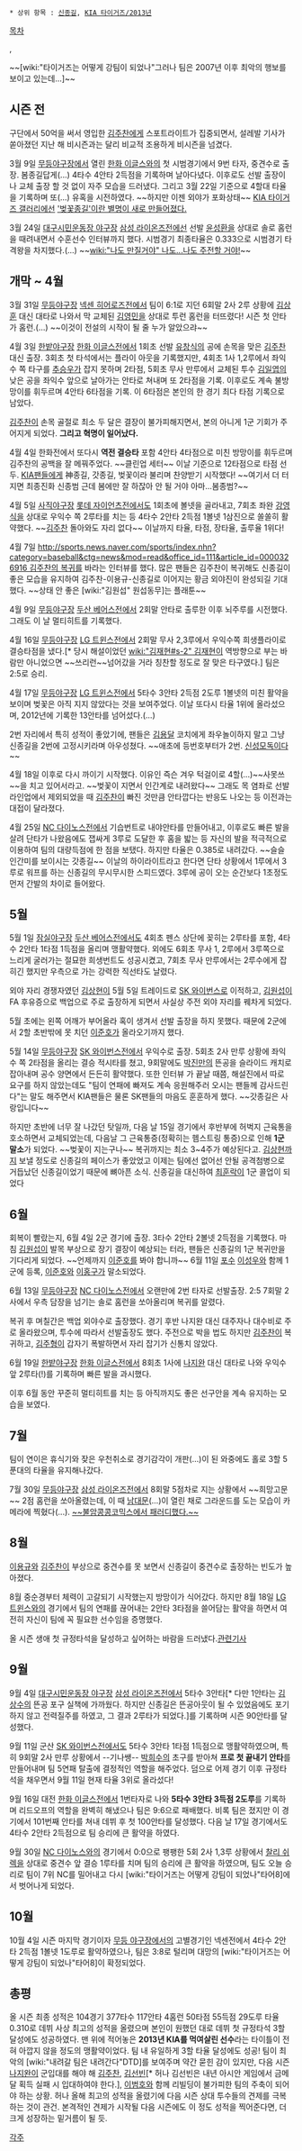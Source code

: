  * 상위 항목 : [[신종길]], [[KIA 타이거즈/2013년]]

[[목차]]

'''{{{+1 2013년 KIA 타이거즈를 먹여살린 선수}}}''', '''{{{+1 포텐 대폭발}}}'''

~~[wiki:"타이거즈는 어떻게 강팀이 되었나"그러나 팀은 2007년 이후 최악의 행보를 보이고 있는데...]~~

== 시즌 전 ==
구단에서 50억을 써서 영입한 [[김주찬]]에게 스포트라이트가 집중되면서, 설레발 기사가 쏟아졌던 지난 해 비시즌과는 달리 비교적 조용하게 비시즌을 넘겼다.

3월 9일 [[무등야구장]]에서 열린 [[한화 이글스]]와의 첫 시범경기에서 9번 타자, 중견수로 출장. 봄종길답게(...) 4타수 4안타 2득점을 기록하며 날아다녔다. 이후로도 선발 출장이나 교체 출장 할 것 없이 자주 모습을 드러냈다. 그리고 3월 22일 기준으로 4할대 타율을 기록하며 또(...) 유혹을 시전하였다. ~~하지만 이젠 외야가 포화상태~~ [[KIA 타이거즈 갤러리]]에선 [http://gall.dcinside.com/list.php?id=tigers&no=4644597 '벚꽃종길'이란 별명이 새로 만들어졌다.]

3월 24일 [[대구시민운동장 야구장]] [[삼성 라이온즈]]전에선 선발 [[윤성환]]을 상대로 솔로 홈런을 때려내면서 수훈선수 인터뷰까지 했다. 시범경기 최종타율은 0.333으로 시범경기 타격왕을 차지했다.(...) ~~[[wiki:"나도 만질거야" 나도...나도 주전할 거야!]]~~
== 개막 ~ 4월 ==
3월 31일 [[무등야구장]] [[넥센 히어로즈]]전에서 팀이 6:1로 지던 6회말 2사 2루 상황에 [[김상훈]] 대신 대타로 나와서 막 교체된 [[김영민]]을 상대로 투런 홈런을 터뜨렸다! 시즌 첫 안타가 홈런.(...) ~~이것이 전설의 시작이 될 줄 누가 알았으랴~~

4월 3일 [[한밭야구장]] [[한화 이글스]]전에서 1회초 선발 [[유창식]]의 공에 손목을 맞은 [[김주찬]] 대신 출장. 3회초 첫 타석에서는 플라이 아웃을 기록했지만, 4회초 1사 1,2루에서 좌익수 쪽 타구를 [[추승우]]가 잡지 못하며 2타점, 5회초 무사 만루에서 교체된 투수 [[김일엽]]의 낮은 공을 좌익수 앞으로 날아가는 안타로 쳐내며 또 2타점을 기록. 이후로도 계속 불방망이를 휘두르며 4안타 6타점을 기록. 이 6타점은 본인의 한 경기 최다 타점 기록으로 남았다.

[[김주찬]]이 손목 골절로 최소 두 달은 결장이 불가피해지면서, 본의 아니게 1군 기회가 주어지게 되었다. '''그리고 혁명이 일어났다.'''

4월 4일 한화전에서 또다시 '''역전 결승타''' 포함 4안타 4타점으로 미친 방망이를 휘두르며 김주찬의 공백을 잘 메꿔주었다. ~~클린업 세터~~ 이날 기준으로 12타점으로 타점 선두. [[KIA]]팬들에게 神종길, 갓종길, 벚꽃이라 불리며 찬양받기 시작했다! ~~여기서 더 터지면 최종진화 신종범 근데 봄에만 잘 하잖아 안 될 거야 아마...봄종범?~~

4월 5일 [[사직야구장]] [[롯데 자이언츠]]전에서도 1회초에 볼넷을 골라내고, 7회초 좌완 [[강영식]]을 상대로 우익수 쪽 2루타를 치는 등 4타수 2안타 2득점 1볼넷 1삼진으로 쏠쏠히 활약했다. ~~[[김주찬]] 돌아와도 자리 없다~~ 이날까지 타율, 타점, 장타율, 출루율 1위다!

4월 7일 [[http://sports.news.naver.com/sports/index.nhn?category=baseball&ctg=news&mod=read&office_id=111&article_id=0000326916 김주찬의 복귀]]를 바라는 인터뷰를 했다. 많은 팬들은 김주찬이 복귀해도 신종길이 좋은 모습을 유지하여 김주찬-이용규-신종길로 이어지는 황금 외야진이 완성되길 기대했다. ~~상태 안 좋은 [wiki:"김원섭" 원섭동무]는 플래툰~~

4월 9일 [[무등야구장]] [[두산 베어스]]전에서 2회말 안타로 출루한 이후 뇌주루를 시전했다. 그래도 이 날 멀티히트를 기록했다.

4월 16일 [[무등야구장]] [[LG 트윈스]]전에서 2회말 무사 2,3루에서 우익수쪽 희생플라이로 결승타점을 냈다.[* 당시 해설이었던 [[wiki:"김재현#s-2" 김재현]]이 역방향으로 부는 바람만 아니었으면 ~~쓰리런~~넘어갔을 거라 칭찬할 정도로 잘 맞은 타구였다.] 팀은 2:5로 승리.

4월 17일 [[무등야구장]] [[LG 트윈스]]전에서 5타수 3안타 2득점 2도루 1볼넷의 미친 활약을 보이며 벚꽃은 아직 지지 않았다는 것을 보여주었다. 이날 또다시 타율 1위에 올라섰으며, 2012년에 기록한 13안타를 넘어섰다.(...)

2번 자리에서 특히 성적이 좋았기에, 팬들은 [[김용달]] 코치에게 좌우놀이하지 말고 그냥 신종길을 2번에 고정시키라며 아우성쳤다. ~~애초에 등번호부터가 2번. [[신성모독]]이다~~

4월 18일 이후로 다시 까이기 시작했다. 이유인 즉슨 겨우 턱걸이로 4할(...)~~사못쓰~~을 치고 있어서라고. ~~벚꽃이 지면서 인간계로 내려왔다~~ 그래도 목 염좌로 선발 라인업에서 제외되었을 때 [[김주찬]]이 빠진 것만큼 안타깝다는 반응도 나오는 등 이전과는 대접이 달라졌다.

4월 25일 [[NC 다이노스]]전에서 기습번트로 내야안타를 만들어내고, 이후로도 빠른 발을 살려 단타가 나왔음에도 잽싸게 3루로 도달한 후 홈을 밟는 등 자신의 발을 적극적으로 이용하여 팀의 대량득점에 한 점을 보탰다. 하지만 타율은 0.385로 내려갔다. ~~슬슬 인간미를 보이시는 갓종길~~ 이날의 하이라이트라고 한다면 단타 상황에서 1루에서 3루로 워프를 하는 신종길의 무시무시한 스피드였다. 3루에 공이 오는 순간보다 1초정도 먼저 간발의 차이로 들어왔다.
== 5월 ==
5월 1일 [[잠실야구장]] [[두산 베어스]]전에서도 4회초 펜스 상단에 꽂히는 2루타를 포함, 4타수 2안타 1타점 1득점을 올리며 맹활약했다. 외에도 6회초 무사 1, 2루에서 3루쪽으로 느리게 굴러가는 절묘한 희생번트도 성공시켰고, 7회초 무사 만루에서는 2루수에게 잡히긴 했지만 우측으로 가는 강력한 직선타도 날렸다.

외야 자리 경쟁자였던 [[김상현]]이 5월 5일 트레이드로 [[SK 와이번스]]로 이적하고, [[김원섭]]이 FA 후유증으로 백업으로 주로 출장하게 되면서 사실상 주전 외야 자리를 꿰차게 되었다.

5월 초에는 왼쪽 어깨가 부어올라 혹이 생겨서 선발 출장을 하지 못했다. 때문에 2군에서 2할 초반밖에 못 치던 [[이준호]]가 올라오기까지 했다.

5월 14일 [[무등야구장]] [[SK 와이번스]]전에서 우익수로 출장. 5회초 2사 만루 상황에 좌익수 쪽 2타점을 올리는 결승 적시타를 쳤고, 9회말에도 [[박진만]]의 뜬공을 슬라이드 캐치로 잡아내며 공수 양면에서 든든히 활약했다. 또한 인터뷰 가 끝날 때쯤, 해설진에서 따로 요구를 하지 않았는데도 "팀이 연패에 빠져도 계속 응원해주러 오시는 팬들께 감사드린다"는 말도 해주면서 KIA팬들은 물론 SK팬들의 마음도 훈훈하게 했다. ~~갓종길은 사랑입니다~~

하지만 초반에 너무 잘 나갔던 탓일까, 다음 날 15일 경기에서 후반부에 허벅지 근육통을 호소하면서 교체되었는데, 다음날 그 근육통증(정확히는 헴스트링 통증)으로 인해 '''1군 말소'''가 되었다. ~~벚꽃이 지는구나~~ 복귀까지는 최소 3~4주가 예상된다고. [[김상현]]까지 보낼 정도로 신종길의 페이스가 좋았었고 이제는 팀에선 없어선 안될 공격첨병으로 거듭났던 신종길이었기 때문에 뼈아픈 소식. 신종길을 대신하여 [[최훈락]]이 1군 콜업이 되었다
== 6월 ==
회복이 빨랐는지, 6월 4일 2군 경기에 출장. 3타수 2안타 2볼넷 2득점을 기록했다. 마침 [[김원섭]]이 발목 부상으로 장기 결장이 예상되는 터라, 팬들은 신종길의 1군 복귀만을 기다리게 되었다. ~~언제까지 [[이준호]]를 봐야 합니까~~ 6월 11일 [[포수]] [[이성우]]와 함께 1군에 등록, [[이준호]]와 [[이홍구]]가 말소되었다.

6월 13일 [[무등야구장]] [[NC 다이노스]]전에서 오랜만에 2번 타자로 선발출장. 2:5 7회말 2사에서 우측 담장을 넘기는 솔로 홈런을 쏘아올리며 복귀를 알렸다.

복귀 후 며칠간은 백업 외야수로 출장했다. 경기 후반 나지완 대신 대주자나 대수비로 주로 올라왔으며, 투수에 따라서 선발출장도 했다. 주전으로 박을 법도 하지만 [[김주찬]]이 복귀하고, [[김주형]]이 갑자기 폭발하면서 자리 잡기가 신통치 않았다.

6월 19일 [[한밭야구장]] [[한화 이글스]]전에서 8회초 1사에 [[나지완]] 대신 대타로 나와 우익수 앞 2루타(!)를 기록하며 빠른 발을 과시했다.

이후 6월 동안 꾸준히 멀티히트를 치는 등 아직까지도 좋은 선구안을 계속 유지하는 모습을 보였다.

== 7월 ==
팀이 연이은 휴식기와 잦은 우천취소로 경기감각이 개판(...)이 된 와중에도 홀로 3할 5푼대의 타율을 유지해나갔다.

7월 30일 [[무등야구장]] [[삼성 라이온즈]]전에서 8회말 5점차로 지는 상황에서 ~~희망고문~~ 2점 홈런을 쏘아올렸는데, 이 때 [[남대문]](...)이 열린 채로 그라운드를 도는 모습이 카메라에 찍혔다(...). [http://sports.news.nate.com/view/20130802n04263?mid=s1004&isq=3498 ~~불암콩콩코믹스에서 패러디했다.~~]

== 8월 ==
[[이용규]]와 [[김주찬]]이 부상으로 중견수를 못 보면서 신종길이 중견수로 출장하는 빈도가 높아졌다.

8월 중순경부터 체력이 고갈되기 시작했는지 방망이가 식어갔다. 하지만 8월 18일 [[LG 트윈스]]와의 경기에서 팀의 연패를 끊어내는 2안타 3타점을 쓸어담는 활약을 하면서 여전히 자신이 팀에 꼭 필요한 선수임을 증명했다.

올 시즌 생애 첫 규정타석을 달성하고 싶어하는 바람을 드러냈다.[http://sports.media.daum.net/baseball/news/breaking/view.html?newsid=20130817070403416 관련기사]

== 9월 ==
9월 4일 [[대구시민운동장 야구장]] [[삼성 라이온즈]]전에서 5타수 3안타[* 다만 1안타는 [[김상수]]의 뜬공 포구 실책에 가까웠다. 하지만 신종길은 뜬공아웃이 될 수 있었음에도 포기하지 않고 전력질주를 하였고, 그 결과 2루타가 되었다.]를 기록하며 시즌 90안타를 달성했다.

9월 11일 군산 [[SK 와이번스]]전에서도 5타수 3안타 1타점 1득점으로 맹활약하였으며, 특히 9회말 2사 만루 상황에서 --기나쌩-- [[박희수]]의 초구를 받아쳐 '''프로 첫 끝내기 안타'''를 만들어내며 팀 5연패 탈출에 결정적인 역할을 해주었다. 덤으로 어제 경기 이후 규정타석을 채우면서 9월 11일 현재 타율 3위로 올라섰다!

9월 16일 대전 [[한화 이글스]]전에서 1번타자로 나와 '''5타수 3안타 3득점 2도루'''를 기록하며 리드오프의 역할을 완벽히 해냈으나 팀은 9:6으로 패배했다. 비록 팀은 졌지만 이 경기에서 101번째 안타를 쳐내 데뷔 후 첫 100안타를 달성했다. 다음 날 17일 경기에서도 4타수 2안타 2득점으로 팀 승리에 큰 활약을 하였다.

9월 30일 [[NC 다이노스]]와의 경기에서 0:0으로 팽팽한 5회 2사 1,3루 상황에서 [[찰리 쉬렉]]을 상대로 중견수 앞 결승 1루타를 치며 팀의 승리에 큰 활약을 하였으며, 팀도 오늘 승리로 팀이 7위 NC를 밀어내고 다시 [wiki:"타이거즈는 어떻게 강팀이 되었나"타어8]에서 벗어나게 되었다.

== 10월 ==
10월 4일 시즌 마지막 경기이자 [[무등 야구장]]에서의 고별경기인 넥센전에서 4타수 2안타 2득점 1볼넷 1도루로 활약하였으나, 팀은 3:8로 털리며 대망의 [wiki:"타이거즈는 어떻게 강팀이 되었나"타어8]이 확정되었다.

== 총평 == 
올 시즌 최종 성적은 104경기 377타수 117안타 4홈런 50타점 55득점 29도루 타율 0.310로 데뷔 사상 최고의 성적을 올렸으며 본인이 원했던 대로 데뷔 첫 규정타석 3할 달성에도 성공하였다. 맨 위에 적어놓은 '''2013년 KIA를 먹여살린 선수'''라는 타이틀이 전혀 아깝지 않을 정도의 맹활약이었다. 팀 내 유일하게 3할 타율 달성에도 성공! 팀이 최악의 [wiki:"내려갈 팀은 내려간다"DTD]를 보여주며 약간 묻힌 감이 있지만, 다음 시즌 [[나지완]]이 군입대를 해야 해 [[김주찬]], [[김선빈]][* 허나 김선빈은 내년 아시안 게임에서 금메달 획득 실패 시 입대하여야 한다.], [[이범호]]와 함께 리빌딩이 불가피한 팀의 주축이 되어야 하는 상황. 허나 올해 최고의 성적을 올렸기에 다음 시즌 상대 투수들의 견제를 극복하는 것이 관건. 본격적인 견제가 시작될 다음 시즌에도 이 정도 성적을 찍어준다면, 더 크게 성장하는 밑거름이 될 듯. 

[[각주]]
